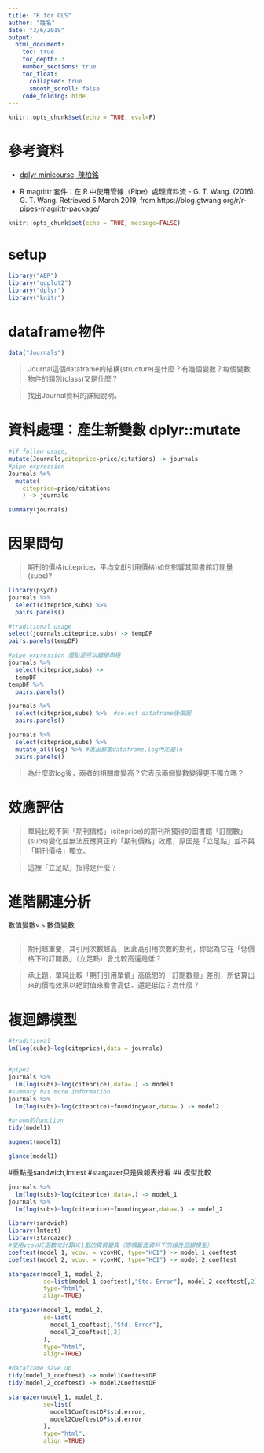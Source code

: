 ```yaml
---
title: "R for OLS"
author: "姓名"
date: "3/6/2019"
output: 
  html_document: 
    toc: true
    toc_depth: 3
    number_sections: true
    toc_float:
      collapsed: true
      smooth_scroll: false
    code_folding: hide
---
```


```r
knitr::opts_chunk$set(echo = TRUE, eval=F)
```

# 參考資料

  * [dplyr minicourse, 陳柏銘](https://bookdown.org/PoMingChen/Dplyr_minicourse/)
  
  * R magrittr 套件：在 R 中使用管線（Pipe）處理資料流 - G. T. Wang. (2016). G. T. Wang. Retrieved 5 March 2019, from https://blog.gtwang.org/r/r-pipes-magrittr-package/

```r
knitr::opts_chunk$set(echo = TRUE, message=FALSE)
```


# setup

```r
library("AER")
library("ggplot2")
library("dplyr")
library("knitr")
```


# dataframe物件


```r
data("Journals")
```


> Journal這個dataframe的結構(structure)是什麼？有幾個變數？每個變數物件的類別(class)又是什麼？

> 找出Journal資料的詳細說明。


# 資料處理：產生新變數 dplyr::mutate

```r
#if follow usage,
mutate(Journals,citeprice=price/citations) -> journals
#pipe expression
Journals %>% 
  mutate(
    citeprice=price/citations
    ) -> journals
```

```r
summary(journals)
```

# 因果問句

> 期刊的價格(citeprice，平均文獻引用價格)如何影響其圖書館訂閱量(subs)? 

```r
library(psych)
journals %>% 
  select(citeprice,subs) %>%
  pairs.panels()
```

```r
#traditional usage
select(journals,citeprice,subs) -> tempDF
pairs.panels(tempDF)
```

```r
#pipe expression 優點是可以繼續串接
journals %>%
  select(citeprice,subs) ->
  tempDF
tempDF %>%
  pairs.panels()
```

```r
journals %>%
  select(citeprice,subs) %>%  #select dataframe後做圖
  pairs.panels()
```



```r
journals %>% 
  select(citeprice,subs) %>%
  mutate_all(log) %>% #進出都要dataframe,log內定是ln
  pairs.panels()
```

> 為什麼取log後，兩者的相關度變高？它表示兩個變數變得更不獨立嗎？

# 效應評估

> 單純比較不同「期刊價格」(citeprice)的期刊所獨得的圖書館「訂閱數」(subs)變化並無法反應真正的「期刊價格」效應，原因是「立足點」並不與「期刊價格」獨立。

> 這裡「立足點」指得是什麼？


# 進階關連分析

數值變數v.s.數值變數

```r


```

> 期刊越重要，其引用次數越高，因此高引用次數的期刊，你認為它在「低價格下的訂閱數」（立足點）會比較高還是低？

> 承上題，單純比較「期刊引用單價」高低間的「訂閱數量」差別，所估算出來的價格效果以絕對值來看會高估、還是低估？為什麼？

# 複迴歸模型

```r
#traditional
lm(log(subs)~log(citeprice),data = journals)


#pipe2
journals %>%
  lm(log(subs)~log(citeprice),data=.) -> model1
#summary has more information
journals %>%
  lm(log(subs)~log(citeprice)+foundingyear,data=.) -> model2
```
```r
#broom的function
tidy(model1)
```
```r
augment(model1)
```
```r
glance(model1)
```
#重點是sandwich,lmtest
#stargazer只是做報表好看
## 模型比較

```r
journals %>% 
  lm(log(subs)~log(citeprice),data=.) -> model_1
journals %>%
  lm(log(subs)~log(citeprice)+foundingyear,data=.) -> model_2

library(sandwich)
library(lmtest)
library(stargazer)
#使用vcovHC函數來計算HC1型的異質變異（即橫斷面資料下的線性迴歸模型）
coeftest(model_1, vcov. = vcovHC, type="HC1") -> model_1_coeftest
coeftest(model_2, vcov. = vcovHC, type="HC1") -> model_2_coeftest

stargazer(model_1, model_2, 
          se=list(model_1_coeftest[,"Std. Error"], model_2_coeftest[,2]),
          type="html",
          align=TRUE)
```
```r
stargazer(model_1, model_2,
          se=list(
            model_1_coeftest[,"Std. Error"],
            model_2_coeftest[,2]
          ),
          type="html",
          align=TRUE)
```



```r
#dataframe save up
tidy(model_1_coeftest) -> model1CoeftestDF
tidy(model_2_coeftest) -> model2CoeftestDF
```

```r
stargazer(model_1, model_2,
          se=list(
            model1CoeftestDF$std.error,
            model2CoeftestDF$std.error
          ),
          type="html",
          align =TRUE)
```
